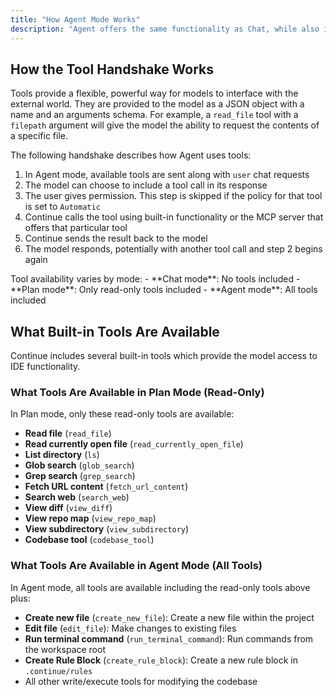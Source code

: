 ```yaml
---
title: "How Agent Mode Works"
description: "Agent offers the same functionality as Chat, while also including tools in the request to the model and an interface for handling tool calls and responses."
---
```


## How the Tool Handshake Works

Tools provide a flexible, powerful way for models to interface with the external world. They are provided to the model as a JSON object with a name and an arguments schema. For example, a `read_file` tool with a `filepath` argument will give the model the ability to request the contents of a specific file.

The following handshake describes how Agent uses tools:

1. In Agent mode, available tools are sent along with `user` chat requests
2. The model can choose to include a tool call in its response
3. The user gives permission. This step is skipped if the policy for that tool is set to `Automatic`
4. Continue calls the tool using built-in functionality or the MCP server that offers that particular tool
5. Continue sends the result back to the model
6. The model responds, potentially with another tool call and step 2 begins again

<Info>
  Tool availability varies by mode:
  - **Chat mode**: No tools included
  - **Plan mode**: Only read-only tools included
  - **Agent mode**: All tools included
</Info>

## What Built-in Tools Are Available

Continue includes several built-in tools which provide the model access to IDE functionality.

### What Tools Are Available in Plan Mode (Read-Only)

In Plan mode, only these read-only tools are available:
- **Read file** (`read_file`)
- **Read currently open file** (`read_currently_open_file`)
- **List directory** (`ls`)
- **Glob search** (`glob_search`)
- **Grep search** (`grep_search`)
- **Fetch URL content** (`fetch_url_content`)
- **Search web** (`search_web`)
- **View diff** (`view_diff`)
- **View repo map** (`view_repo_map`)
- **View subdirectory** (`view_subdirectory`)
- **Codebase tool** (`codebase_tool`)

### What Tools Are Available in Agent Mode (All Tools)

In Agent mode, all tools are available including the read-only tools above plus:

- **Create new file** (`create_new_file`): Create a new file within the project
- **Edit file** (`edit_file`): Make changes to existing files
- **Run terminal command** (`run_terminal_command`): Run commands from the workspace root
- **Create Rule Block** (`create_rule_block`): Create a new rule block in `.continue/rules`
- All other write/execute tools for modifying the codebase
